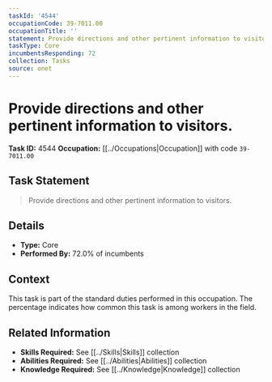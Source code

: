 ```yaml
---
taskId: '4544'
occupationCode: 39-7011.00
occupationTitle: ''
statement: Provide directions and other pertinent information to visitors.
taskType: Core
incumbentsResponding: 72
collection: Tasks
source: onet
---
```

# Provide directions and other pertinent information to visitors.

**Task ID:** 4544
**Occupation:** [[../Occupations|Occupation]] with code `39-7011.00`

## Task Statement

> Provide directions and other pertinent information to visitors.

## Details

- **Type:** Core
- **Performed By:** 72.0% of incumbents

## Context

This task is part of the standard duties performed in this occupation. The percentage indicates how common this task is among workers in the field.

## Related Information

- **Skills Required:** See [[../Skills|Skills]] collection
- **Abilities Required:** See [[../Abilities|Abilities]] collection
- **Knowledge Required:** See [[../Knowledge|Knowledge]] collection
